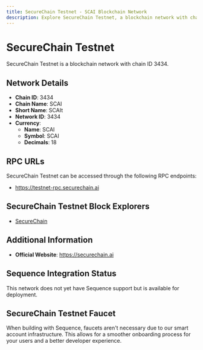 ```yaml
--- 
title: SecureChain Testnet - SCAI Blockchain Network
description: Explore SecureChain Testnet, a blockchain network with chain ID 3434. Learn about its native currency, SCAI, and how to interact with the network.
---
```


# SecureChain Testnet

SecureChain Testnet is a blockchain network with chain ID 3434.

## Network Details

- **Chain ID**: 3434
- **Chain Name**: SCAI
- **Short Name**: SCAIt
- **Network ID**: 3434
- **Currency**: 
  - **Name**: SCAI
  - **Symbol**: SCAI
  - **Decimals**: 18

## RPC URLs

SecureChain Testnet can be accessed through the following RPC endpoints:

- https://testnet-rpc.securechain.ai

## SecureChain Testnet Block Explorers

- [SecureChain](https://testnet.securechain.ai)

## Additional Information

- **Official Website**: https://securechain.ai

## Sequence Integration Status

This network does not yet have Sequence support but is available for deployment.

## SecureChain Testnet Faucet

When building with Sequence, faucets aren't necessary due to our smart account infrastructure. This allows for a smoother onboarding process for your users and a better developer experience.

